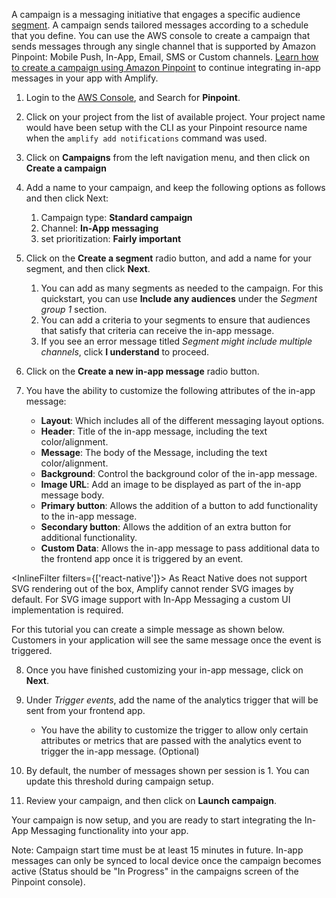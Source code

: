 A campaign is a messaging initiative that engages a specific audience [segment](https://docs.aws.amazon.com/pinpoint/latest/userguide/segments.html). A campaign sends tailored messages according to a schedule that you define. You can use the AWS console to create a campaign that sends messages through any single channel that is supported by Amazon Pinpoint: Mobile Push, In-App, Email, SMS or Custom channels. [Learn how to create a campaign using Amazon Pinpoint](https://docs.aws.amazon.com/pinpoint/latest/userguide/campaigns.html) to continue integrating in-app messages in your app with Amplify.

1. Login to the [AWS Console](https://console.aws.amazon.com/console/home), and Search for **Pinpoint**.
2. Click on your project from the list of available project. Your project name would have been setup with the CLI as your Pinpoint resource name when the `amplify add notifications` command was used.
3. Click on **Campaigns** from the left navigation menu, and then click on **Create a campaign**

    

4. Add a name to your campaign, and keep the following options as follows and then click Next:

   1. Campaign type: **Standard campaign**
   2. Channel: **In-App messaging**
   3. set prioritization: **Fairly important**

5. Click on the **Create a segment** radio button, and add a name for your segment, and then click **Next**.

   1. You can add as many segments as needed to the campaign. For this quickstart, you can use **Include any audiences** under the _Segment group 1_ section.
   2. You can add a criteria to your segments to ensure that audiences that satisfy that criteria can receive the in-app message.
   3. If you see an error message titled _Segment might include multiple channels_, click **I understand** to proceed.

    

6. Click on the **Create a new in-app message** radio button.
7. You have the ability to customize the following attributes of the in-app message:
   - **Layout**: Which includes all of the different messaging layout options.
   - **Header**: Title of the in-app message, including the text color/alignment.
   - **Message**: The body of the Message, including the text color/alignment.
   - **Background**: Control the background color of the in-app message.
   - **Image URL**: Add an image to be displayed as part of the in-app message body.
   - **Primary button**: Allows the addition of a button to add functionality to the in-app message.
   - **Secondary button**: Allows the addition of an extra button for additional functionality.
   - **Custom Data**: Allows the in-app message to pass additional data to the frontend app once it is triggered by an event.

<InlineFilter filters={['react-native']}>
   <Callout informational>
      As React Native does not support SVG rendering out of the box, Amplify cannot render SVG images by default. For SVG image support with In-App Messaging a custom UI implementation is required.
   </Callout>
</InlineFilter>

For this tutorial you can create a simple message as shown below. Customers in your application will see the same message once the event is triggered.

 

8. Once you have finished customizing your in-app message, click on **Next**.
9. Under _Trigger events_, add the name of the analytics trigger that will be sent from your frontend app. 
   - You have the ability to customize the trigger to allow only certain attributes or metrics that are passed with the analytics event to trigger the in-app message. (Optional)

 

10. By default, the number of messages shown per session is 1. You can update this threshold during campaign setup. 

 

11. Review your campaign, and then click on **Launch campaign**.

Your campaign is now setup, and you are ready to start integrating the In-App Messaging functionality into your app.

<Callout informational>

Note: Campaign start time must be at least 15 minutes in future. In-app messages can only be synced to local device once the campaign becomes active (Status should be "In Progress" in the campaigns screen of the Pinpoint console).

</Callout>
